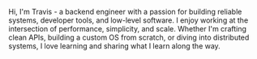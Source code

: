 Hi, I'm Travis - a backend engineer with a passion for building reliable systems, developer tools, and low-level software. I enjoy working at the intersection of performance, simplicity, and scale. Whether I'm crafting clean APIs, building a custom OS from scratch, or diving into distributed systems, I love learning and sharing what I learn along the way.
